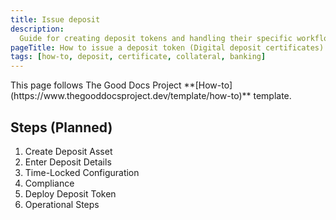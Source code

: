 ```yaml
---
title: Issue deposit
description:
  Guide for creating deposit tokens and handling their specific workflows
pageTitle: How to issue a deposit token (Digital deposit certificates)
tags: [how-to, deposit, certificate, collateral, banking]
---
```


<Callout type="info" title="Template guide">
  This page follows The Good Docs Project
  **[How-to](https://www.thegooddocsproject.dev/template/how-to)** template.
</Callout>

## Steps (Planned)

1. Create Deposit Asset
2. Enter Deposit Details
3. Time-Locked Configuration
4. Compliance
5. Deploy Deposit Token
6. Operational Steps

